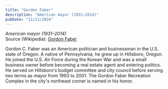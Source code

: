 ```yaml
---
title: "Gordon Faber"
description: "American mayor (1931–2014)"
pubDate: "11/11/2024"
---
```


*American mayor (1931–2014)*  
Source (Wikipedia): [Gordon Faber][1]

Gordon C. Faber was an American politician and businessman in the U.S. state of Oregon. A native of Pennsylvania, he grew up in Hillsboro, Oregon. He joined the U.S. Air Force during the Korean War and was a small business owner before becoming a real estate agent and entering politics. He served on Hillsboro's budget committee and city council before serving two terms as mayor from 1993 to 2001. The Gordon Faber Recreation Complex in the city's northeast corner is named in his honor.

[1]: https://en.wikipedia.org/wiki/Gordon_Faber
